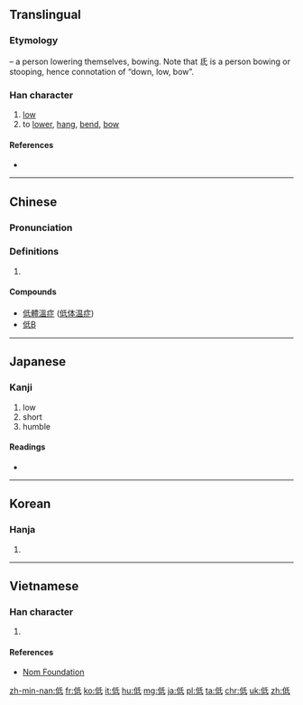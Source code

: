 ==Translingual==
{{stroke order|strokes=7}}

===Etymology===
{{Han compound|人|alt1=亻|t1=man, person|氐|ls=psc|c1=s|c2=p}} – a person lowering themselves, bowing. Note that 氐 is a person bowing or stooping, hence connotation of “down, low, bow”.

===Han character===
{{Han char|rn=9|rad=人|as=05|sn=7|four=2224<sub>0</sub>|canj=人竹心一 (OHPM), 人竹女戈 (OHVI)|ids=⿰[[亻]][[氐]]}}

# [[low]]
# to [[lower]], [[hang]], [[bend]], [[bow]]

====References====
* {{Han ref|kx=0098.080|dkj=00504|dj=0207.010|hdz=10137.040|uh=4F4E|ud=20302|bh=A743|bd=42819}}

----

==Chinese==
{{zh-forms}}

===Pronunciation===
{{zh-pron
|m=dī
|c=dai1
|mc=y
|oc=y
|ma=zh-dī.ogg
|cat=a,v
}}

===Definitions===
# {{rfdef|lang=zh}}

====Compounds====
* [[低體溫症]] ([[低体温症]])
* [[低B]]

----

==Japanese==

===Kanji===
{{ja-kanji|grade=4|rs=人05}}

# low
# short
# humble

====Readings====
* {{ja-readings|goon=[[たい]] (tai)|kanon=[[てい]] (tei)|kun=[[ひくい]] (hikui)}}

----

==Korean==

===Hanja===
{{ko-hanja|hangeul=저|rv=jeo|mr=chŏ}}

# {{defn|lang=ko|sort=人05}}

----

==Vietnamese==

===Han character===
{{vi-hantu|[[đây]], [[đay]], [[đê]]|rs=人05}}

# {{defn|lang=vi|sort=人05}}

====References====
*[http://nomfoundation.org/common/nom_details.php?codepoint=4f4e Nom Foundation]

[[zh-min-nan:低]]
[[fr:低]]
[[ko:低]]
[[it:低]]
[[hu:低]]
[[mg:低]]
[[ja:低]]
[[pl:低]]
[[ta:低]]
[[chr:低]]
[[uk:低]]
[[zh:低]]